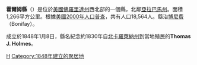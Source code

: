 {{Unreferenced|time=2019-02-06T11:48:23+00:00}}
{{Otheruses|霍爾姆斯縣|subject=美國佛羅里達州的一個縣|other=同名的縣}}
{{Infobox U.S. County|
 county  = 霍爾姆斯縣|
 state = 佛羅里達州 |
 en county  = Holmes County|
 en state = Florida |
 map = Holmes County Florida.png |
 founded = 8 January 1848|
 seat = [[博尼费_(佛罗里达州)|博尼费]] | 
 area_total_sq_mi =489 |
 area_water_sq_mi =6 |
 area percentage = 1.28% |
 census yr = 2000|
 pop = 18564 |
 density_km2 =15|
 web = www.myholmescounty.com|
|}}
'''霍爾姆縣'''（{{lang-en|Holmes County}}）是位於[[美國|美國]][[佛羅里達州|佛羅里達州]]西北部的一個縣，北鄰[[亞拉巴馬州|亞拉巴馬州]]。面積1,266平方公里。根據[[美國2000年人口普查|美國2000年人口普查]]，共有人口18,564人。縣治[[博尼费_(佛罗里达州)|博尼费]]（Bonifay）。

成立於1848年1月8日，縣名紀念約1830年自[[北卡羅萊納州|北卡羅萊納州]]到當地殖民的'''Thomas J. Holmes'''。

{{霍爾姆斯縣 (佛羅里達州)}}
{{Florida}}
{{Florida-stub}}

[[Category:佛羅里達州行政區劃|H]]
[[Category:1848年建立的聚居地|Category:1848年建立的聚居地]]